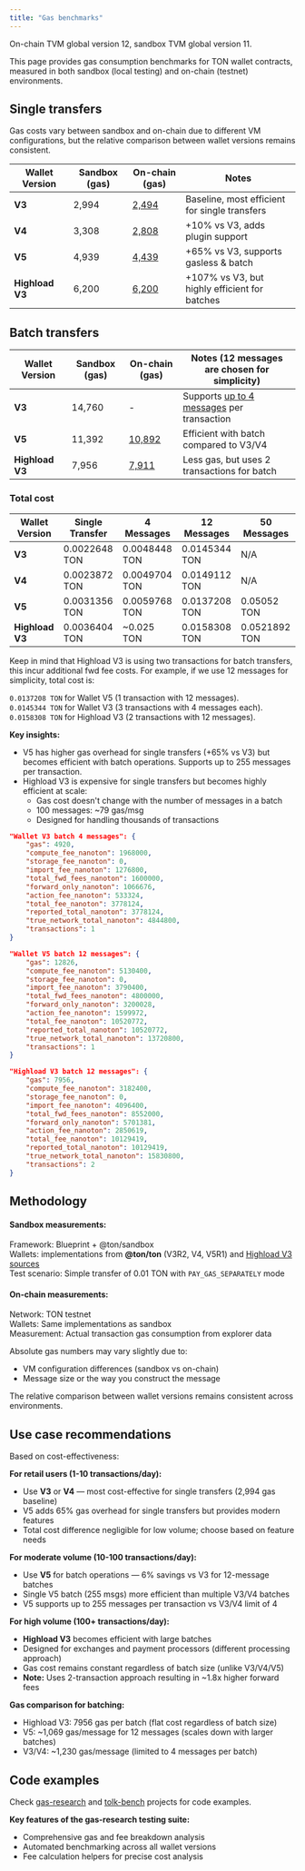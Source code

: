 ```yaml
---
title: "Gas benchmarks"
---
```



<Aside
  type="caution"
>
  On-chain TVM global version 12, sandbox TVM global version 11.
</Aside>

This page provides gas consumption benchmarks for TON wallet contracts,\
measured in both sandbox (local testing) and on-chain (testnet) environments.

## Single transfers

Gas costs vary between sandbox and on-chain due to different VM configurations, but the relative comparison between wallet versions remains consistent.

| Wallet Version  | Sandbox (gas) | On-chain (gas)       | Notes                                         |
| --------------- | ------------- | -------------------- | --------------------------------------------- |
| **V3**          | 2,994         | [2,494][V3-single]   | Baseline, most efficient for single transfers |
| **V4**          | 3,308         | [2,808][V4-single]   | +10% vs V3, adds plugin support               |
| **V5**          | 4,939         | [4,439][V5-single]   | +65% vs V3, supports gasless & batch          |
| **Highload V3** | 6,200         | [6,200][HLv3-single] | +107% vs V3, but highly efficient for batches |

[HLv3-single]: https://testnet.tonviewer.com/transaction/e4a5bc1851b709260146999dd402fc7e6640b98505536b127fea3dcd9d46086d

[HLv3-batch]: https://testnet.tonviewer.com/transaction/ad6298ff8edf063224bc54a34a39294a44f4a0595e65d73ff4c3511f9f37dacb

[V5-single]: https://testnet.tonviewer.com/transaction/6677ea2a3d0cdccf335bb9856089e8c8986a9a7ff08cbafb8bcb4c8b768bb82e

[V5-batch]: https://testnet.tonviewer.com/transaction/3337c38f131d336b2b7462207cdee1af9171873ec5958ea4565051064a1de4eb

[V4-single]: https://testnet.tonviewer.com/transaction/bb8cfe3748c30e36d63c28871829d0e6dc9f6fdfd715f0623c1f563249737045

[V3-single]: https://testnet.tonviewer.com/transaction/427c5ace7a87c968510daeea2b53a34f56dc9a4ae0397213047d8bcbf51cfed7

## Batch transfers

| Wallet Version  | Sandbox (gas) | On-chain (gas)      | Notes (12 messages are chosen for simplicity)                                                         |
| --------------- | ------------- | ------------------- | ----------------------------------------------------------------------------------------------------- |
| **V3**          | 14,760        | -                   | Supports [up to 4 messages](/standard/wallets/history#external-message-body-layout-3) per transaction |
| **V5**          | 11,392        | [10,892][V5-batch]  | Efficient with batch compared to V3/V4                                                                |
| **Highload V3** | 7,956         | [7,911][HLv3-batch] | Less gas, but uses 2 transactions for batch                                                           |

### Total cost

| Wallet Version  | Single Transfer | 4 Messages                                                           | 12 Messages                                                            | 50 Messages   |
| --------------- | --------------- | -------------------------------------------------------------------- | ---------------------------------------------------------------------- | ------------- |
| **V3**          | 0.0022648 TON   | 0.0048448 TON                                                        | <Tooltip tip="Untested, approximated by hand.">0.0145344 TON</Tooltip> | N/A           |
| **V4**          | 0.0023872 TON   | 0.0049704 TON                                                        | <Tooltip tip="Untested, approximated by hand.">0.0149112 TON</Tooltip> | N/A           |
| **V5**          | 0.0031356 TON   | 0.0059768 TON                                                        | 0.0137208 TON                                                          | 0.05052 TON   |
| **Highload V3** | 0.0036404 TON   | <Tooltip tip="Untested, approximated by hand.">\~0.025 TON</Tooltip> | 0.0158308 TON                                                          | 0.0521892 TON |

<Aside>
  Keep in mind that Highload V3 is using two transactions for batch transfers, this incur additional fwd fee costs.
  For example, if we use 12 messages for simplicity, total cost is:

  `0.0137208 TON` for Wallet V5 (1 transaction with 12 messages).\
  `0.0145344 TON` for Wallet V3 (3 transactions with 4 messages each).\
  `0.0158308 TON` for Highload V3 (2 transactions with 12 messages).
</Aside>

**Key insights:**

- V5 has higher gas overhead for single transfers (+65% vs V3) but becomes efficient with batch operations. Supports up to 255 messages per transaction.
- Highload V3 is expensive for single transfers but becomes highly efficient at scale:
  - Gas cost doesn't change with the number of messages in a batch
  - 100 messages: \~79 gas/msg
  - Designed for handling thousands of transactions

```json expandable
"Wallet V3 batch 4 messages": {
    "gas": 4920,
    "compute_fee_nanoton": 1968000,
    "storage_fee_nanoton": 0,
    "import_fee_nanoton": 1276800,
    "total_fwd_fees_nanoton": 1600000,
    "forward_only_nanoton": 1066676,
    "action_fee_nanoton": 533324,
    "total_fee_nanoton": 3778124,
    "reported_total_nanoton": 3778124,
    "true_network_total_nanoton": 4844800,
    "transactions": 1
}

"Wallet V5 batch 12 messages": {
    "gas": 12826,
    "compute_fee_nanoton": 5130400,
    "storage_fee_nanoton": 0,
    "import_fee_nanoton": 3790400,
    "total_fwd_fees_nanoton": 4800000,
    "forward_only_nanoton": 3200028,
    "action_fee_nanoton": 1599972,
    "total_fee_nanoton": 10520772,
    "reported_total_nanoton": 10520772,
    "true_network_total_nanoton": 13720800,
    "transactions": 1
}

"Highload V3 batch 12 messages": {
    "gas": 7956,
    "compute_fee_nanoton": 3182400,
    "storage_fee_nanoton": 0,
    "import_fee_nanoton": 4096400,
    "total_fwd_fees_nanoton": 8552000,
    "forward_only_nanoton": 5701381,
    "action_fee_nanoton": 2850619,
    "total_fee_nanoton": 10129419,
    "reported_total_nanoton": 10129419,
    "true_network_total_nanoton": 15830800,
    "transactions": 2
}
```

## Methodology

#### Sandbox measurements:

Framework: Blueprint + @ton/sandbox\
Wallets: implementations from **@ton/ton** (V3R2, V4, V5R1)
and [Highload V3 sources](https://github.com/ton-blockchain/highload-wallet-contract-v3)\
Test scenario: Simple transfer of 0.01 TON with `PAY_GAS_SEPARATELY` mode

#### On-chain measurements:

Network: TON testnet\
Wallets: Same implementations as sandbox\
Measurement: Actual transaction gas consumption from explorer data

<Aside type="note">
  Absolute gas numbers may vary slightly due to:

  - VM configuration differences (sandbox vs on-chain)
  - Message size or the way you construct the message

  The relative comparison between wallet versions remains consistent across environments.
</Aside>

## Use case recommendations

Based on cost-effectiveness:

**For retail users (1-10 transactions/day):**

- Use **V3** or **V4** — most cost-effective for single transfers (2,994 gas baseline)
- V5 adds 65% gas overhead for single transfers but provides modern features
- Total cost difference negligible for low volume; choose based on feature needs

**For moderate volume (10-100 transactions/day):**

- Use **V5** for batch operations — 6% savings vs V3 for 12-message batches
- Single V5 batch (255 msgs) more efficient than multiple V3/V4 batches
- V5 supports up to 255 messages per transaction vs V3/V4 limit of 4

**For high volume (100+ transactions/day):**

- **Highload V3** becomes efficient with large batches
- Designed for exchanges and payment processors (different processing approach)
- Gas cost remains constant regardless of batch size (unlike V3/V4/V5)
- **Note:** Uses 2-transaction approach resulting in \~1.8x higher forward fees

**Gas comparison for batching:**

- Highload V3: 7956 gas per batch (flat cost regardless of batch size)
- V5: \~1,069 gas/message for 12 messages (scales down with larger batches)
- V3/V4: \~1,230 gas/message (limited to 4 messages per batch)

## Code examples

Check [gas-research](https://github.com/memearchivarius/gas-research) and [tolk-bench](https://github.com/ton-blockchain/tolk-bench) projects for code examples.

**Key features of the gas-research testing suite:**

- Comprehensive gas and fee breakdown analysis
- Automated benchmarking across all wallet versions
- Fee calculation helpers for precise cost analysis
